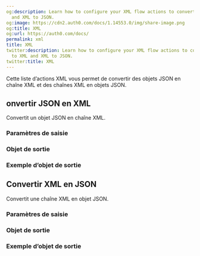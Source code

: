 ```yaml
---
og:description: Learn how to configure your XML flow actions to convert JSON to XML
  and XML to JSON.
og:image: https://cdn2.auth0.com/docs/1.14553.0/img/share-image.png
og:title: XML
og:url: https://auth0.com/docs/
permalink: xml
title: XML
twitter:description: Learn how to configure your XML flow actions to convert JSON
  to XML and XML to JSON.
twitter:title: XML
---
```


Cette liste d’actions XML vous permet de convertir des objets JSON en chaîne XML et des chaînes XML en objets JSON.

## onvertir JSON en XML

Convertit un objet JSON en chaîne XML.

### Paramètres de saisie



### Objet de sortie



### Exemple d’objet de sortie



## Convertir XML en JSON

Convertit une chaîne XML en objet JSON.

### Paramètres de saisie



### Objet de sortie



### Exemple d’objet de sortie





##
